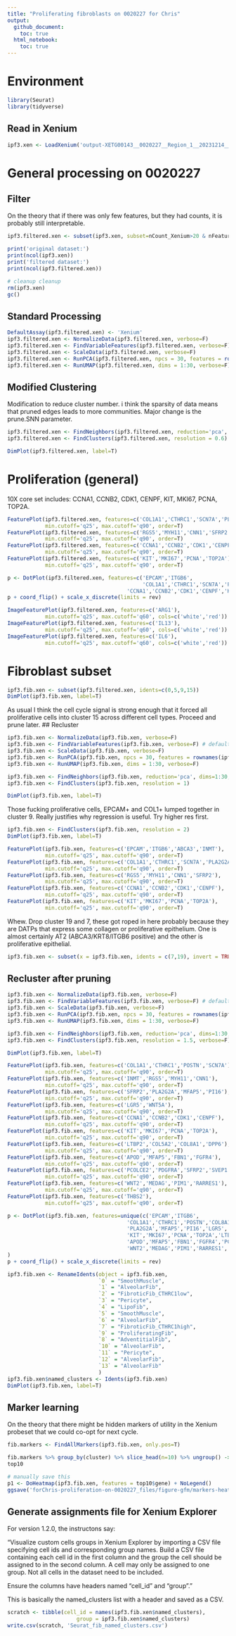 ```yaml
---
title: "Proliferating fibroblasts on 0020227 for Chris"
output: 
  github_document:
    toc: true
  html_notebook:
    toc: true
---
```

# Environment
```r
library(Seurat)
library(tidyverse)
```
## Read in Xenium 
```r
ipf3.xen <- LoadXenium('output-XETG00143__0020227__Region_1__20231214__022306/')
```
# General processing on 0020227 
## Filter
On the theory that if there was only few features, but they had counts, it is probably still interpretable.
```r
ipf3.filtered.xen <- subset(ipf3.xen, subset=nCount_Xenium>20 & nFeature_Xenium>4)
```
```r
print('original dataset:')
print(ncol(ipf3.xen))
print('filtered dataset:')
print(ncol(ipf3.filtered.xen))
```
```r
# cleanup cleanup
rm(ipf3.xen)
gc()
```

## Standard Processing
```r
DefaultAssay(ipf3.filtered.xen) <- 'Xenium'
ipf3.filtered.xen <- NormalizeData(ipf3.filtered.xen, verbose=F)
ipf3.filtered.xen <- FindVariableFeatures(ipf3.filtered.xen, verbose=F) # defaults to finding 2000, which would be all of them, but downstream expects this.
ipf3.filtered.xen <- ScaleData(ipf3.filtered.xen, verbose=F)
ipf3.filtered.xen <- RunPCA(ipf3.filtered.xen, npcs = 30, features = rownames(ipf3.filtered.xen), verbose=F)
ipf3.filtered.xen <- RunUMAP(ipf3.filtered.xen, dims = 1:30, verbose=F)
```
## Modified Clustering
Modification to reduce cluster number. i think the sparsity of data means that pruned edges leads to more communities. Major change is the prune.SNN parameter.
```r
ipf3.filtered.xen <- FindNeighbors(ipf3.filtered.xen, reduction='pca', dims=1:30, prune.SNN=0) 
ipf3.filtered.xen <- FindClusters(ipf3.filtered.xen, resolution = 0.6)
```
```r
DimPlot(ipf3.filtered.xen, label=T)
```
# Proliferation (general)
10X core set includes: CCNA1, CCNB2, CDK1, CENPF, KIT, MKI67, PCNA, TOP2A.
```r
FeaturePlot(ipf3.filtered.xen, features=c('COL1A1','CTHRC1','SCN7A','PLA2G2A'),
            min.cutoff='q25', max.cutoff='q90', order=T)
FeaturePlot(ipf3.filtered.xen, features=c('RGS5','MYH11','CNN1','SFRP2'),
            min.cutoff='q25', max.cutoff='q90', order=T)
FeaturePlot(ipf3.filtered.xen, features=c('CCNA1','CCNB2','CDK1','CENPF'),
            min.cutoff='q25', max.cutoff='q90', order=T)
FeaturePlot(ipf3.filtered.xen, features=c('KIT','MKI67','PCNA','TOP2A'),
            min.cutoff='q25', max.cutoff='q90', order=T)
```
```r
p <- DotPlot(ipf3.filtered.xen, features=c('EPCAM','ITGB6',
                                           'COL1A1','CTHRC1','SCN7A','PLA2G2A','RGS5','MFAP5','PI16','MYH11','CNN1','SFRP2',
                                      'CCNA1','CCNB2','CDK1','CENPF','KIT','MKI67','PCNA','TOP2A'))
p + coord_flip() + scale_x_discrete(limits = rev)
```
```r
ImageFeaturePlot(ipf3.filtered.xen, features=c('ARG1'),
            min.cutoff='q25', max.cutoff='q60', cols=c('white','red'))
ImageFeaturePlot(ipf3.filtered.xen, features=c('IL13'),
            min.cutoff='q25', max.cutoff='q60', cols=c('white','red'))
ImageFeaturePlot(ipf3.filtered.xen, features=c('IL6'),
            min.cutoff='q25', max.cutoff='q60', cols=c('white','red'))
```
# Fibroblast subset
```r
ipf3.fib.xen <- subset(ipf3.filtered.xen, idents=c(0,5,9,15))
DimPlot(ipf3.fib.xen, label=T)
```
As usual I think the cell cycle signal is strong enough that it forced all proliferative cells into cluster 15 across different cell types. Proceed and prune later.
## Recluster
```r
ipf3.fib.xen <- NormalizeData(ipf3.fib.xen, verbose=F)
ipf3.fib.xen <- FindVariableFeatures(ipf3.fib.xen, verbose=F) # defaults to finding 2000, which would be all of them, but downstream expects this.
ipf3.fib.xen <- ScaleData(ipf3.fib.xen, verbose=F)
ipf3.fib.xen <- RunPCA(ipf3.fib.xen, npcs = 30, features = rownames(ipf3.filtered.xen), verbose=F)
ipf3.fib.xen <- RunUMAP(ipf3.fib.xen, dims = 1:30, verbose=F)
```
```r
ipf3.fib.xen <- FindNeighbors(ipf3.fib.xen, reduction='pca', dims=1:30, prune.SNN=0) 
ipf3.fib.xen <- FindClusters(ipf3.fib.xen, resolution = 1)
```
```r
DimPlot(ipf3.fib.xen, label=T)
```
Those fucking proliferative cells, EPCAM+ and COL1+ lumped together in cluster 9. Really justifies why regression is useful. Try higher res first.
```r
ipf3.fib.xen <- FindClusters(ipf3.fib.xen, resolution = 2)
DimPlot(ipf3.fib.xen, label=T)
```


```r
FeaturePlot(ipf3.fib.xen, features=c('EPCAM','ITGB6','ABCA3','INMT'),
            min.cutoff='q25', max.cutoff='q90', order=T)
FeaturePlot(ipf3.fib.xen, features=c('COL1A1','CTHRC1','SCN7A','PLA2G2A'),
            min.cutoff='q25', max.cutoff='q90', order=T)
FeaturePlot(ipf3.fib.xen, features=c('RGS5','MYH11','CNN1','SFRP2'),
            min.cutoff='q25', max.cutoff='q90', order=T)
FeaturePlot(ipf3.fib.xen, features=c('CCNA1','CCNB2','CDK1','CENPF'),
            min.cutoff='q25', max.cutoff='q90', order=T)
FeaturePlot(ipf3.fib.xen, features=c('KIT','MKI67','PCNA','TOP2A'),
            min.cutoff='q25', max.cutoff='q90', order=T)
```
Whew. Drop cluster 19 and 7, these got roped in here probably because they are DATPs that express some collagen or proliferative epithelium. One is almost certainly AT2 (ABCA3/KRT8/ITGB6 positive) and the other is proliferative epithelial. 

```r
ipf3.fib.xen <- subset(x = ipf3.fib.xen, idents = c(7,19), invert = TRUE)
```
## Recluster after pruning
```r
ipf3.fib.xen <- NormalizeData(ipf3.fib.xen, verbose=F)
ipf3.fib.xen <- FindVariableFeatures(ipf3.fib.xen, verbose=F) # defaults to finding 2000, which would be all of them, but downstream expects this.
ipf3.fib.xen <- ScaleData(ipf3.fib.xen, verbose=F)
ipf3.fib.xen <- RunPCA(ipf3.fib.xen, npcs = 30, features = rownames(ipf3.filtered.xen), verbose=F)
ipf3.fib.xen <- RunUMAP(ipf3.fib.xen, dims = 1:30, verbose=F)
```
```r
ipf3.fib.xen <- FindNeighbors(ipf3.fib.xen, reduction='pca', dims=1:30, prune.SNN=0, verbose=F) 
ipf3.fib.xen <- FindClusters(ipf3.fib.xen, resolution = 1.5, verbose=F)
```
```r
DimPlot(ipf3.fib.xen, label=T)
```
```r
FeaturePlot(ipf3.fib.xen, features=c('COL1A1','CTHRC1','POSTN','SCN7A'),
            min.cutoff='q25', max.cutoff='q90', order=T)
FeaturePlot(ipf3.fib.xen, features=c('INMT','RGS5','MYH11','CNN1'),
            min.cutoff='q25', max.cutoff='q90', order=T)
FeaturePlot(ipf3.fib.xen, features=c('SFRP2','PLA2G2A','MFAP5','PI16'),
            min.cutoff='q25', max.cutoff='q90', order=T)
FeaturePlot(ipf3.fib.xen, features=c('LGR5','WNT5A'),
            min.cutoff='q25', max.cutoff='q90', order=T)
FeaturePlot(ipf3.fib.xen, features=c('CCNA1','CCNB2','CDK1','CENPF'),
            min.cutoff='q25', max.cutoff='q90', order=T)
FeaturePlot(ipf3.fib.xen, features=c('KIT','MKI67','PCNA','TOP2A'),
            min.cutoff='q25', max.cutoff='q90', order=T)
FeaturePlot(ipf3.fib.xen, features=c('LTBP2','COL5A2','COL8A1','DPP6'),
            min.cutoff='q25', max.cutoff='q90', order=T)
FeaturePlot(ipf3.fib.xen, features=c('APOD','MFAP5','FBN1','FGFR4'),
            min.cutoff='q25', max.cutoff='q90', order=T)
FeaturePlot(ipf3.fib.xen, features=c('PCOLCE2','PDGFRA','SFRP2','SVEP1'),
            min.cutoff='q25', max.cutoff='q90', order=T)
FeaturePlot(ipf3.fib.xen, features=c('WNT2','MEDAG','PIM1','RARRES1'),
            min.cutoff='q25', max.cutoff='q90', order=T)
FeaturePlot(ipf3.fib.xen, features=c('THBS2'),
            min.cutoff='q25', max.cutoff='q90', order=T)
```
```r
p <- DotPlot(ipf3.fib.xen, features=unique(c('EPCAM','ITGB6',
                                      'COL1A1','CTHRC1','POSTN','COL8A1','SCN7A','INMT','RGS5','MYH11','CNN1','SFRP2',
                                      'PLA2G2A','MFAP5','PI16','LGR5','WNT5A','CCNA1','CCNB2','CDK1','CENPF',
                                      'KIT','MKI67','PCNA','TOP2A','LTBP2','COL5A2','COL8A1','DPP6',
                                      'APOD','MFAP5','FBN1','FGFR4','PCOLCE2','PDGFRA','SFRP2','SVEP1',
                                      'WNT2','MEDAG','PIM1','RARRES1','THBS2'))
)
p + coord_flip() + scale_x_discrete(limits = rev)
```
```r
ipf3.fib.xen <- RenameIdents(object = ipf3.fib.xen,
                             `0` = "SmoothMuscle",
                             `1` = "AlveolarFib",
                             `2` = "FibroticFib_CTHRC1low",
                             `3` = "Pericyte",
                             `4` = "LipoFib",
                             `5` = "SmoothMuscle",
                             `6` = "AlveolarFib",
                             `7` = "FibroticFib_CTHRC1high",
                             `9` = "ProliferatingFib",
                             `8` = "AdventitialFib",
                             `10` = "AlveolarFib",
                             `11` = "Pericyte",
                             `12` = "AlveolarFib",
                             `13` = "AlveolarFib"
                             )
ipf3.fib.xen$named_clusters <- Idents(ipf3.fib.xen)
DimPlot(ipf3.fib.xen, label=T)
```
## Marker learning
On the theory that there might be hidden markers of utility in the Xenium probeset that we could co-opt for next cycle.
```r
fib.markers <- FindAllMarkers(ipf3.fib.xen, only.pos=T)
```

```r
fib.markers %>% group_by(cluster) %>% slice_head(n=10) %>% ungroup() -> top10
top10
```
```r
# manually save this
p1 <- DoHeatmap(ipf3.fib.xen, features = top10$gene) + NoLegend()
ggsave('forChris-proliferation-on-0020227_files/figure-gfm/markers-heatmap.png', units='in', width=9, height=8)
```
## Generate assignments file for Xenium Explorer

For version 1.2.0, the instructons say:

“Visualize custom cells groups in Xenium Explorer by importing a CSV file specifying cell ids and corresponding group names. Build a CSV file containing each cell id in the first column and the group the cell should be assigned to in the second column. A cell may only be assigned to one group. Not all cells in the dataset need to be included.

Ensure the columns have headers named “cell_id” and “group”.”

This is basically the named_clusters list with a header and saved as a CSV.

```r
scratch <- tibble(cell_id = names(ipf3.fib.xen$named_clusters),
                      group = ipf3.fib.xen$named_clusters)
write.csv(scratch, 'Seurat_fib_named_clusters.csv')
```
